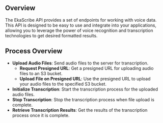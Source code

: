## Overview
The EkaScribe API provides a set of endpoints for working with voice data. This API is designed to be easy to use and integrate into your applications, allowing you to leverage the power of voice recognition and transcription technologies to get desired formatted results.

## Process Overview
- **Upload Audio Files**: Send audio files to the server for transcription.
    - **Request Presigned URL**: Get a presigned URL for uploading audio files to an S3 bucket.
    - **Upload File on Presigned URL**: Use the presigned URL to upload your audio files to the specified S3 bucket.
- **Initialize Transcription**: Start the transcription process for the uploaded audio files.
- **Stop Transcription**: Stop the transcription process when file upload is complete.
- **Retrieve Transcription Results**: Get the results of the transcription process once it is complete.

